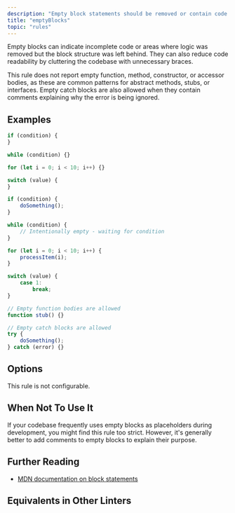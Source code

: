 ```yaml
---
description: "Empty block statements should be removed or contain code."
title: "emptyBlocks"
topic: "rules"
---
```



<RuleSummary plugin="ts" rule="emptyBlocks" />

Empty blocks can indicate incomplete code or areas where logic was removed but the block structure was left behind.
They can also reduce code readability by cluttering the codebase with unnecessary braces.

This rule does not report empty function, method, constructor, or accessor bodies, as these are common patterns for abstract methods, stubs, or interfaces.
Empty catch blocks are also allowed when they contain comments explaining why the error is being ignored.

## Examples

<Tabs>
<TabItem label="❌ Incorrect">

```ts
if (condition) {
}

while (condition) {}

for (let i = 0; i < 10; i++) {}

switch (value) {
}
```

</TabItem>
<TabItem label="✅ Correct">

```ts
if (condition) {
	doSomething();
}

while (condition) {
	// Intentionally empty - waiting for condition
}

for (let i = 0; i < 10; i++) {
	processItem(i);
}

switch (value) {
	case 1:
		break;
}

// Empty function bodies are allowed
function stub() {}

// Empty catch blocks are allowed
try {
	doSomething();
} catch (error) {}
```

</TabItem>
</Tabs>

## Options

This rule is not configurable.

## When Not To Use It

If your codebase frequently uses empty blocks as placeholders during development, you might find this rule too strict.
However, it's generally better to add comments to empty blocks to explain their purpose.

## Further Reading

- [MDN documentation on block statements](https://developer.mozilla.org/en-US/docs/Web/JavaScript/Reference/Statements/block)

## Equivalents in Other Linters

<RuleEquivalents pluginId="ts" ruleId="emptyBlocks" />
